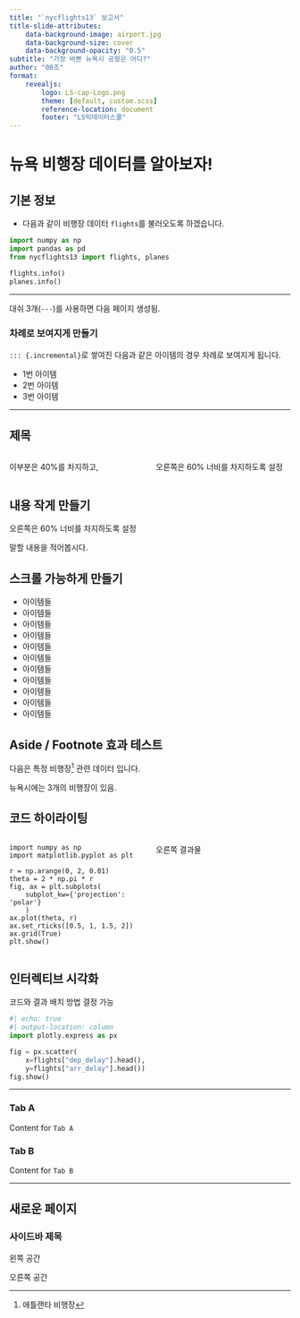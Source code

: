 ```yaml
---
title: "`nycflights13` 보고서"
title-slide-attributes:
    data-background-image: airport.jpg
    data-background-size: cover
    data-background-opacity: "0.5"
subtitle: "가장 바쁜 뉴욕시 공항은 어디?"
author: "00조"
format: 
    revealjs:
        logo: LS-cap-Logo.png
        theme: [default, custom.scss]
        reference-location: document
        footer: "LS빅데이터스쿨"
---
```


# 뉴욕 비행장 데이터를 알아보자!

## 기본 정보 {footer=false}

-   다음과 같이 비행장 데이터 `flights`를 불러오도록 하겠습니다.

```python
import numpy as np
import pandas as pd
from nycflights13 import flights, planes

flights.info()
planes.info()
```


---

대쉬 3개(`---`)를 사용하면 다음 페이지 생성됨.

### 차례로 보여지게 만들기

`::: {.incremental}`로 쌓여진 다음과 같은 아이템의 경우 차례로 보여지게 됩니다.

::: incremental
-   1번 아이템
-   2번 아이템
-   3번 아이템
:::

---

## 제목

::::: columns
::: {.column width="50%"}
이부분은 40%를 차지하고,
:::

::: {.column width="50%"}
오른쪽은 60% 너비를 차지하도록 설정
:::
:::::

## 내용 작게 만들기 {.smaller}

오른쪽은 60% 너비를 차지하도록 설정

::: {.notes}
말할 내용을 적어봅시다.
:::

## 스크롤 가능하게 만들기 {.scrollable}

* 아이템들
* 아이템들
* 아이템들
* 아이템들
* 아이템들
* 아이템들
* 아이템들
* 아이템들
* 아이템들
* 아이템들
* 아이템들

## Aside / Footnote 효과 테스트

다음은 특정 비행장^[애틀랜타 비행장] 관련 데이터 입니다.

::: aside
뉴욕시에는 3개의 비행장이 있음.
:::


## 코드 하이라이팅


::::: columns
::: {.column width="50%"}

```.python
import numpy as np
import matplotlib.pyplot as plt

r = np.arange(0, 2, 0.01)
theta = 2 * np.pi * r
fig, ax = plt.subplots(
    subplot_kw={'projection': 'polar'}
    )
ax.plot(theta, r)
ax.set_rticks([0.5, 1, 1.5, 2])
ax.grid(True)
plt.show()
```

:::

::: {.column width="50%"}

오른쪽 결과물

:::
:::::


## 인터렉티브 시각화

코드와 결과 배치 방법 결정 가능

```python
#| echo: true
#| output-location: column
import plotly.express as px

fig = px.scatter(
    x=flights["dep_delay"].head(), 
    y=flights["arr_delay"].head())
fig.show()
```


---

::: {.panel-tabset}

### Tab A

Content for `Tab A`

### Tab B

Content for `Tab B`

:::

---

## 새로운 페이지 {background-color="green"}

::: {.panel-sidebar}

### 사이드바 제목

왼쪽 공간

:::

::: {.panel-center}

오른쪽 공간

:::